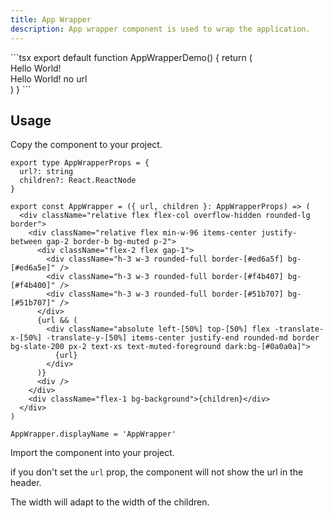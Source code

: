```yaml
---
title: App Wrapper
description: App wrapper component is used to wrap the application.
---
```


<ComponentPreview>
  <ComponentPreviewContent name="AppWrapper" />
  <ComponentPreviewCode>
```tsx
export default function AppWrapperDemo() {
  return (
    <div className="flex flex-col gap-4">
      <AppWrapper url="https://example.com/path">
        <div className="flex h-[200px] w-[400px] items-center justify-center">Hello World!</div>
      </AppWrapper>
      <AppWrapper>
        <div className="flex h-[200px] w-[400px] items-center justify-center">
          Hello World! no url
        </div>
      </AppWrapper>
    </div>
  )
}
```
  </ComponentPreviewCode>
</ComponentPreview>

## Usage

<Steps>

<Step>Copy the component to your project.</Step>
<CodeCollapsibleWrapper>
```tsx
export type AppWrapperProps = {
  url?: string
  children?: React.ReactNode
}

export const AppWrapper = ({ url, children }: AppWrapperProps) => (
  <div className="relative flex flex-col overflow-hidden rounded-lg border">
    <div className="relative flex min-w-96 items-center justify-between gap-2 border-b bg-muted p-2">
      <div className="flex-2 flex gap-1">
        <div className="h-3 w-3 rounded-full border-[#ed6a5f] bg-[#ed6a5e]" />
        <div className="h-3 w-3 rounded-full border-[#f4b407] bg-[#f4b400]" />
        <div className="h-3 w-3 rounded-full border-[#51b707] bg-[#51b707]" />
      </div>
      {url && (
        <div className="absolute left-[50%] top-[50%] flex -translate-x-[50%] -translate-y-[50%] items-center justify-end rounded-md border bg-slate-200 px-2 text-xs text-muted-foreground dark:bg-[#0a0a0a]">
          {url}
        </div>
      )}
      <div />
    </div>
    <div className="flex-1 bg-background">{children}</div>
  </div>
)

AppWrapper.displayName = 'AppWrapper'
```
</CodeCollapsibleWrapper>

<Step>Import the component into your project.</Step>

if you don't set the `url` prop, the component will not show the url in the header.

The width will adapt to the width of the children.

</Steps>
